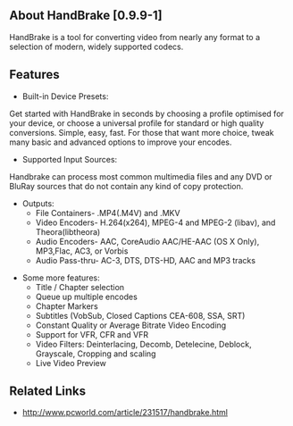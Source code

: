 ==About HandBrake [0.9.9-1]==
HandBrake is a tool for converting video from nearly any format to a selection of modern, widely supported codecs.
{{images/HandBrake.jpg}}
==Features==
* Built-in Device Presets: 
Get started with HandBrake in seconds by choosing a profile optimised for your device, or choose a universal profile for standard or high quality conversions. Simple, easy, fast. For those that want more choice, tweak many basic and advanced options to improve your encodes. 
* Supported Input Sources: 
Handbrake can process most common multimedia files and any DVD or BluRay sources that do not contain any kind of copy protection.
* Outputs:
** File Containers- .MP4(.M4V) and .MKV
** Video Encoders- H.264(x264), MPEG-4 and MPEG-2 (libav), and Theora(libtheora)
**Audio Encoders- AAC, CoreAudio AAC/HE-AAC (OS X Only), MP3,Flac, AC3, or Vorbis
** Audio Pass-thru- AC-3, DTS, DTS-HD, AAC and MP3 tracks

* Some more features:
**Title / Chapter selection
**Queue up multiple encodes
**Chapter Markers
**Subtitles (VobSub, Closed Captions CEA-608, SSA, SRT)
**Constant Quality or Average Bitrate Video Encoding
**Support for VFR, CFR and VFR
**Video Filters: Deinterlacing, Decomb, Detelecine, Deblock, Grayscale, Cropping and scaling
**Live Video Preview
==Related Links==
*http://www.pcworld.com/article/231517/handbrake.html

